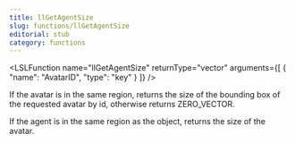 ```yaml
---
title: llGetAgentSize
slug: functions/llGetAgentSize
editorial: stub
category: functions
---
```


<LSLFunction
	name="llGetAgentSize"
	returnType="vector"
	arguments={[
	{
		"name": "AvatarID",
		"type": "key"
	}
]}
/>

If the avatar is in the same region, returns the size of the bounding box of the requested avatar by id, otherwise returns ZERO_VECTOR.

If the agent is in the same region as the object, returns the size of the avatar.
